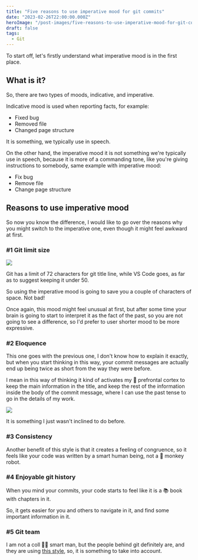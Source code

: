 ```yaml
---
title: "Five reasons to use imperative mood for git commits"
date: "2023-02-26T22:00:00.000Z"
heroImage: "/post-images/five-reasons-to-use-imperative-mood-for-git-commits.png"
draft: false
tags:
  - Git
---
```


To start off, let's firstly understand what imperative mood is in the first place.

## What is it?

So, there are two types of moods, indicative, and imperative.

Indicative mood is used when reporting facts, for example:

- Fixed bug
- Removed file
- Changed page structure

It is something, we typically use in speech.

On the other hand, the imperative mood it is not something we're typically use in speech, because it is more of a commanding tone, like you're giving instructions to somebody, same example with imperative mood:

- Fix bug
- Remove file
- Change page structure

## Reasons to use imperative mood

So now you know the difference, I would like to go over the reasons why you might switch to the imperative one, even though it might feel awkward at first.

### #1 Git limit size

![](/post-images/five-reasons-to-use-imperative-mood-for-git-commits-example-1.png)

Git has a limit of 72 characters for git title line, while VS Code goes, as far as to suggest keeping it under 50.

So using the imperative mood is going to save you a couple of characters of space. Not bad!

Once again, this mood might feel unusual at first, but after some time your brain is going to start to interpret it as the fact of the past, so you are not going to see a difference, so I'd prefer to user shorter mood to be more expressive.

### #2 Eloquence

This one goes with the previous one, I don't know how to explain it exactly, but when you start thinking in this way, your commit messages are actually end up being twice as short from the way they were before.

I mean in this way of thinking it kind of activates my 🧠 prefrontal cortex to keep the main information in the title, and keep the rest of the information inside the body of the commit message, where I can use the past tense to go in the details of my work.

![](/post-images/five-reasons-to-use-imperative-mood-for-git-commits-example-2.png)

It is something I just wasn't inclined to do before.

### #3 Consistency

Another benefit of this style is that it creates a feeling of congruence, so it feels like your code was written by a smart human being, not a 🐒 monkey robot.

### #4 Enjoyable git history

When you mind your commits, your code starts to feel like it is a 📚 book with chapters in it.

So, it gets easier for you and others to navigate in it, and find some important information in it.

### #5 Git team

I am not a coll 👨‍🎓 smart man, but the people behind git definitely are, and they are using [this style](https://github.com/git/git/commits/master), so, it is something to take into account.
